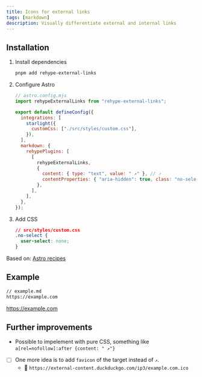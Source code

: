 ```yaml
---
title: Icons for external links
tags: [markdown]
description: Visually differentiate external and internal links
---
```


## Installation


<Steps>

1. Install dependencies

   ```bash
   pnpm add rehype-external-links
   ```

2. Configure Astro

   ```js {2, 7, 12-18}
   // astro.config.mjs
   import rehypeExternalLinks from "rehype-external-links";

   export default defineConfig({
     integrations: [
       starlight({
         customCss: ["./src/styles/custom.css"],
       }),
     ],
     markdown: {
       rehypePlugins: [
         [
           rehypeExternalLinks,
           {
             content: { type: "text", value: " ↗" }, // ⤴
             contentProperties: { "aria-hidden": true, class: "no-select" },
           },
         ],
       ],
     },
   });
   ```

3. Add CSS

   ```css
   // src/styles/custom.css
   .no-select {
     user-select: none;
   }
   ```

</Steps>

Based on: [Astro recipes](https://docs.astro.build/en/recipes/external-links/)

## Example

```md
// example.md
https://example.com
```

https://example.com

## Further improvements

- Possible to impelement with pure CSS, something like `a[rel=nofollow]:after {content: " ↗"}`
- [ ] One more idea is to add `favicon` of the target instead of `↗`.
  - 🤔 `https://external-content.duckduckgo.com/ip3/example.com.ico` <span class="not-content"><img
    src="https://external-content.duckduckgo.com/ip3/duckduckgo.com.ico"
    loading="lazy"
    class="inline-block"
    width="16"
    heigth="16"
    /></span>
